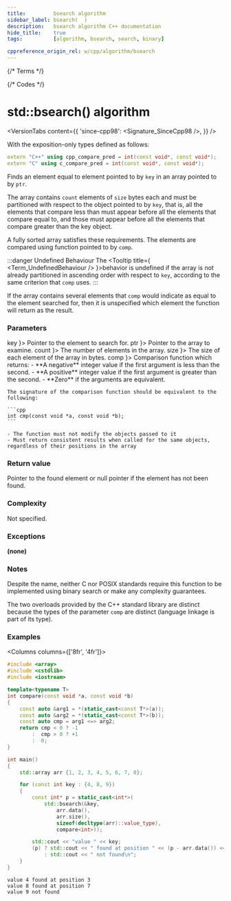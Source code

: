 ```yaml
---
title:         bsearch algorithm
sidebar_label: bsearch(  )
description:   bsearch algorithm C++ documentation
hide_title:    true
tags:          [algorithm, bsearch, search, binary]

cppreference_origin_rel: w/cpp/algorithm/bsearch
---
```



{/* Terms */}

{/* Codes */}


# std::bsearch() algorithm

<VersionTabs content={{
  'since-cpp98': <Signature_SinceCpp98 />,
}} />

With the exposition-only types defined as follows:
```cpp
extern "C++" using cpp_compare_pred = int(const void*, const void*);
extern "C" using c_compare_pred = int(const void*, const void*);
```

Finds an element equal to element pointed to by `key` in an array pointed to by `ptr`.

The array contains `count` elements of `size` bytes each and must be partitioned with respect to the object pointed to by `key`,
that is, all the elements that compare less than must appear before all the elements that compare equal to, and those must appear before all the elements that compare greater than the key object.

A fully sorted array satisfies these requirements. The elements are compared using function pointed to by `comp`.

:::danger Undefined Behaviour
The <Tooltip title={ <Term_UndefinedBehaviour /> }>behavior is undefined</Tooltip> if the array is not already partitioned in ascending order with respect to `key`, according to the same criterion that `comp` uses.
:::

If the array contains several elements that `comp` would indicate as equal to the element searched for, then it is unspecified which element the function will return as the result.

### Parameters

<SymbolTable>
  <Symbol none noLink name={ <code>key</code> }>
    Pointer to the element to search for.
  </Symbol>
  <Symbol none noLink name={ <code>ptr</code> }>
    Pointer to the array to examine.
  </Symbol>
  <Symbol none noLink name={ <code>count</code> }>
    The number of elements in the array.
  </Symbol>
  <Symbol none noLink name={ <code>size</code> }>
    The size of each element of the array in bytes.
  </Symbol>
  <Symbol none noLink name={ <code>comp</code> }>
    Comparison function which returns:
    - **A negative** integer value if the first argument is less than the second.
    - **A positive** integer value if the first argument is greater than the second.
    - **Zero** if the arguments are equivalent.

    The signature of the comparison function should be equivalent to the following:

    ```cpp
    int cmp(const void *a, const void *b);
    ```

    - The function must not modify the objects passed to it
    - Must return consistent results when called for the same objects, regardless of their positions in the array
  </Symbol>
</SymbolTable>

### Return value

Pointer to the found element or null pointer if the element has not been found.

### Complexity

Not specified.

### Exceptions

**(none)**

### Notes

Despite the name, neither C nor POSIX standards require this function to be implemented using binary search or make any complexity guarantees.

The two overloads provided by the C++ standard library are distinct because the types of the parameter `comp` are distinct (language linkage is part of its type).

### Examples

<Columns columns={['8fr', '4fr']}>
<div>

```cpp title='Main.cpp' showLineNumbers
#include <array>
#include <cstdlib>
#include <iostream>

template<typename T>
int compare(const void *a, const void *b)
{
    const auto &arg1 = *(static_cast<const T*>(a));
    const auto &arg2 = *(static_cast<const T*>(b));
    const auto cmp = arg1 <=> arg2;
    return cmp < 0 ? -1
        :  cmp > 0 ? +1
        :  0;
}

int main()
{
    std::array arr {1, 2, 3, 4, 5, 6, 7, 8};

    for (const int key : {4, 8, 9})
    {
        const int* p = static_cast<int*>(
            std::bsearch(&key,
                arr.data(),
                arr.size(),
                sizeof(decltype(arr)::value_type),
                compare<int>));

        std::cout << "value " << key;
        (p) ? std::cout << " found at position " << (p - arr.data()) << '\n'
            : std::cout << " not found\n";
    }
}
```

</div>
<div>

```plaintext title="Output"
value 4 found at position 3
value 8 found at position 7
value 9 not found
```

</div>
</Columns>
